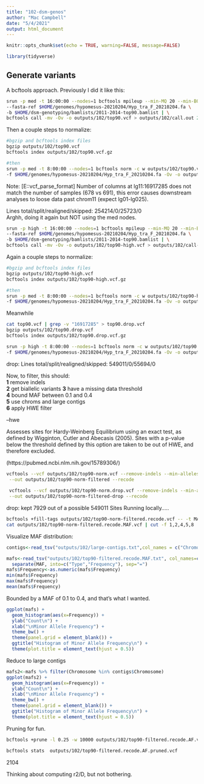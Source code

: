 ```yaml
---
title: "102-dsm-genos"
author: "Mac Campbell"
date: "5/4/2021"
output: html_document
---
```


```r
knitr::opts_chunk$set(echo = TRUE, warning=FALSE, message=FALSE)
```

```r
library(tidyverse)
```
## Generate variants
A bcftools approach. Previously I did it like this:     
```sh
srun -p med -t 16:00:00 --nodes=1 bcftools mpileup --min-MQ 20 --min-BQ 20 -Ou \
--fasta-ref $HOME/genomes/hypomesus-20210204/Hyp_tra_F_20210204.fa \
-b $HOME/dsm-genotyping/bamlists/2011-2014-top90.bamlist | \
bcftools call -mv -Ov -o outputs/102/top90.vcf > outputs/102/call.out 2> outputs/102/call.err &
```

Then a couple steps to normalize:
```sh
#bgzip and bcftools index files
bgzip outputs/102/top90.vcf
bcftools index outputs/102/top90.vcf.gz

#then
srun -p med -t 8:00:00 --nodes=1 bcftools norm -c w outputs/102/top90.vcf.gz  \
-f $HOME/genomes/hypomesus-20210204/Hyp_tra_F_20210204.fa -Ov -o outputs/102/top90-norm.vcf 

```


Note:   [E::vcf_parse_format] Number of columns at lg11:16917285 does not match the number of samples (678 vs 691), this error causes downstream analyses to loose data past chrom11 (expect lg01-lg025).

Lines   total/split/realigned/skipped:  254214/0/25723/0         
Arghh, doing it again but NOT using the med nodes.     

```sh
srun -p high -t 16:00:00 --nodes=1 bcftools mpileup --min-MQ 20 --min-BQ 20 -Ou \
--fasta-ref $HOME/genomes/hypomesus-20210204/Hyp_tra_F_20210204.fa \
-b $HOME/dsm-genotyping/bamlists/2011-2014-top90.bamlist | \
bcftools call -mv -Ov -o outputs/102/top90-high.vcf > outputs/102/call-high.out 2> outputs/102/call-high.err &
```
Again a couple steps to normalize:
```sh
#bgzip and bcftools index files
bgzip outputs/102/top90-high.vcf
bcftools index outputs/102/top90-high.vcf.gz

#then
srun -p med -t 8:00:00 --nodes=1 bcftools norm -c w outputs/102/top90-high.vcf.gz  \
-f $HOME/genomes/hypomesus-20210204/Hyp_tra_F_20210204.fa -Ov -o outputs/102/top90-high-norm.vcf 

```

Meanwhile      

```sh
cat top90.vcf | grep -v "16917285" > top90.drop.vcf
bgzip outputs/102/top90.drop.vcf
bcftools index outputs/102/top90.drop.vcf.gz

srun -p high -t 8:00:00 --nodes=1 bcftools norm -c w outputs/102/top90.drop.vcf.gz  \
-f $HOME/genomes/hypomesus-20210204/Hyp_tra_F_20210204.fa -Ov -o outputs/102/top90-norm.drop.vcf 
```

drop:    Lines   total/split/realigned/skipped:	549011/0/55694/0


Now, to filter, this should:     
__1__ remove indels    
__2__ get biallelic variants
__3__ have a missing data threshold    
__4__ bound MAF between 0.1 and 0.4    
__5__ use chroms and large contigs       
__6__ apply HWE filter

--hwe <float>     
 
Assesses sites for Hardy-Weinberg Equilibrium using an exact test, as defined by Wigginton, Cutler and Abecasis (2005). Sites with a p-value below the threshold defined by this option are taken to be out of HWE, and therefore excluded.   

(https://pubmed.ncbi.nlm.nih.gov/15789306/)     


```sh
vcftools --vcf outputs/102/top90-norm.vcf --remove-indels --min-alleles 2 --max-alleles 2 --max-missing 0.1 --maf 0.1 --max-maf 0.4 --hwe 0.05 \
 --out outputs/102/top90-norm-filtered --recode 
 
 vcftools --vcf outputs/102/top90-norm.drop.vcf --remove-indels --min-alleles 2 --max-alleles 2 --max-missing 0.1 --maf 0.1 --max-maf 0.4 --hwe 0.05 \
 --out outputs/102/top90-norm-filtered-drop --recode 
```

drop: kept 7929 out of a possible 549011 Sites
Running locally.....

```sh
bcftools +fill-tags outputs/102/top90-norm-filtered.recode.vcf -- -t MAF > outputs/102/top90-norm-filtered.recode.MAF.vcf
cat outputs/102/top90-norm-filtered.recode.MAF.vcf | cut -f 1,2,4,5,8 | grep -v "#" > outputs/102/top90-filtered.recode.MAF.txt
```


Visualize MAF distribution:
```r
contigs<-read_tsv("outputs/102/large-contigs.txt",col_names = c("Chromosome"))

mafs<-read_tsv("outputs/102/top90-filtered.recode.MAF.txt", col_names=c("Chromosome","Position","Minor","Major","MAF"))  %>%
  separate(MAF, into=c("Type","Frequency"), sep="=")
mafs$Frequency<-as.numeric(mafs$Frequency)
min(mafs$Frequency)
max(mafs$Frequency)
mean(mafs$Frequency)
```

Bounded by a MAF of 0.1 to 0.4, and that's what I wanted.

```r
ggplot(mafs) +
  geom_histogram(aes(x=Frequency)) +
  ylab("Count\n") +
  xlab("\nMinor Allele Frequency") +
  theme_bw() +
  theme(panel.grid = element_blank()) +
  ggtitle("Histogram of Minor Allele Frequency\n") +
  theme(plot.title = element_text(hjust = 0.5))
```

Reduce to large contigs
```r
mafs2<-mafs %>% filter(Chromosome %in% contigs$Chromosome)
ggplot(mafs2) +
  geom_histogram(aes(x=Frequency)) +
  ylab("Count\n") +
  xlab("\nMinor Allele Frequency") +
  theme_bw() +
  theme(panel.grid = element_blank()) +
  ggtitle("Histogram of Minor Allele Frequency\n") +
  theme(plot.title = element_text(hjust = 0.5))

```

Pruning for fun.

```sh
bcftools +prune -l 0.25 -w 10000 outputs/102/top90-filtered.recode.AF.vcf -Ov -o  outputs/102/top90-filtered.recode.AF.pruned.vcf

bcftools stats  outputs/102/top90-filtered.recode.AF.pruned.vcf
```

2104

Thinking about computing r2/D, but not bothering.